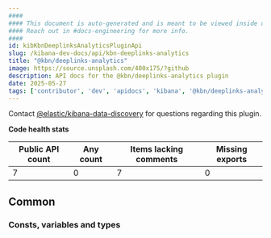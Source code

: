 ```yaml
---
####
#### This document is auto-generated and is meant to be viewed inside our experimental, new docs system.
#### Reach out in #docs-engineering for more info.
####
id: kibKbnDeeplinksAnalyticsPluginApi
slug: /kibana-dev-docs/api/kbn-deeplinks-analytics
title: "@kbn/deeplinks-analytics"
image: https://source.unsplash.com/400x175/?github
description: API docs for the @kbn/deeplinks-analytics plugin
date: 2025-05-27
tags: ['contributor', 'dev', 'apidocs', 'kibana', '@kbn/deeplinks-analytics']
---
```




Contact [@elastic/kibana-data-discovery](https://github.com/orgs/elastic/teams/kibana-data-discovery) for questions regarding this plugin.

**Code health stats**

| Public API count  | Any count | Items lacking comments | Missing exports |
|-------------------|-----------|------------------------|-----------------|
| 7 | 0 | 7 | 0 |

## Common

### Consts, variables and types
<DocDefinitionList data={kbnDeeplinksAnalyticsObj.common.misc}/>

